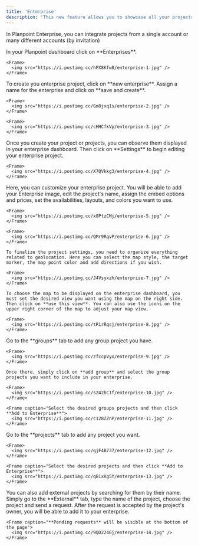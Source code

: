 ```yaml
---
title: 'Enterprise'
description: 'This new feature allows you to showcase all your projects and availabilities in a single map interface. Here's how you can build it.'
---
```


<Note>In Planpoint Enterprise, you can integrate projects from a single account or many different accounts (by invitation)</Note>

<Steps>
  <Step title="Step 1: Go to Enterprises">
    In your Planpoint dashboard click on **Enterprises**.

    <Frame>
      <img src="https://i.postimg.cc/hPX8Kfw8/enterprise-1.jpg" />
    </Frame>
  </Step>

  <Step title="Step 2: Create your Enterprise project">
    To create you enterprise project, click on **new enterprise**. Assign a name for the enterprise and click on **save and create**.
    
    <Frame>
      <img src="https://i.postimg.cc/Gm8jxq1s/enterprise-2.jpg" />
    </Frame>

    <Frame>
      <img src="https://i.postimg.cc/cHHCfkVp/enterprise-3.jpg" />
    </Frame>
  </Step>

  <Step title="Step 3: Enterprise dashboard">
    Once you create your project or projects, you can observe them displayed in your enterprise dashboard. Then click on **Settings** to begin editing your enterprise project.

    <Frame>
      <img src="https://i.postimg.cc/X7QVkkg3/enterprise-4.jpg" />
    </Frame>
  </Step>

  <Step title="Step 4: Edit your new Enterprise project">
    Here, you can customize your enterprise project. You will be able to add your Enterprise image, edit the project's name, assign the embed options and prices, set the availabilities, layouts, and colors you want to use.

    <Frame>
      <img src="https://i.postimg.cc/x8PtzCMj/enterprise-5.jpg" />
    </Frame>

    <Frame>
      <img src="https://i.postimg.cc/QMr9RqvP/enterprise-6.jpg" />
    </Frame>

    To finalize the project settings, you need to organize everything related to geolocation. Here you can select the map style, the target marker, the map point color and add directions if you wish.

    <Frame>
      <img src="https://i.postimg.cc/J4Vsyxzh/enterprise-7.jpg" />
    </Frame>
    
    To choose the map to be displayed on the enterprise dashboard, you must set the desired view you want using the map on the right side. Then click on **use this view**. You can also use the icons on the upper right corner of the map to adjust your map view. 
  
    <Frame>
      <img src="https://i.postimg.cc/tR1rRqsj/enterprise-8.jpg" />
    </Frame>
  </Step>

  <Step title="Step 5: Add group projects">
    Go to the **groups** tab to add any group project you have. 
    
    <Frame>
      <img src="https://i.postimg.cc/zfccpVyx/enterprise-9.jpg" />
    </Frame>
  
    Once there, simply click on **add group** and select the group projects you want to include in your enterprise.

    <Frame>
      <img src="https://i.postimg.cc/s242hC1f/enterprise-10.jpg" />
    </Frame>

    <Frame caption="Select the desired groups projects and then click **Add to Enterprise**">
      <img src="https://i.postimg.cc/c128ZZnP/enterprise-11.jpg" />
    </Frame>
  </Step>

  <Step title="Step 6: Add projects">
    Go to the **projects** tab to add any project you want.
    
    <Frame>
      <img src="https://i.postimg.cc/gjF4B737/enterprise-12.jpg" />
    </Frame>
  
    <Frame caption="Select the desired projects and then click **Add to Enterprise**">
      <img src="https://i.postimg.cc/qB1xKg5Y/enterprise-13.jpg" />
    </Frame>
  </Step>

  <Step title="Step 7: External projects">
    You can also add external projects by searching for them by their name. Simply go to the **External** tab, type the name of the project, choose the project and send a request. After the request is accepted by the project's owner, you will be able to add it to your enterprise.

    <Frame caption="**Pending requests** will be visible at the bottom of the page">
      <img src="https://i.postimg.cc/9QD2246j/enterprise-14.jpg" />
    </Frame>
  </Step>

</Steps>

